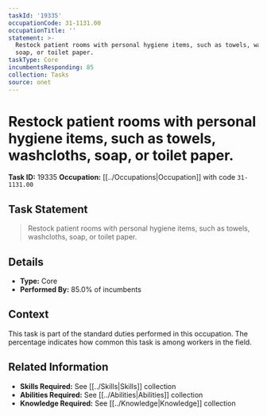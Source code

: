 ```yaml
---
taskId: '19335'
occupationCode: 31-1131.00
occupationTitle: ''
statement: >-
  Restock patient rooms with personal hygiene items, such as towels, washcloths,
  soap, or toilet paper.
taskType: Core
incumbentsResponding: 85
collection: Tasks
source: onet
---
```

# Restock patient rooms with personal hygiene items, such as towels, washcloths, soap, or toilet paper.

**Task ID:** 19335
**Occupation:** [[../Occupations|Occupation]] with code `31-1131.00`

## Task Statement

> Restock patient rooms with personal hygiene items, such as towels, washcloths, soap, or toilet paper.

## Details

- **Type:** Core
- **Performed By:** 85.0% of incumbents

## Context

This task is part of the standard duties performed in this occupation. The percentage indicates how common this task is among workers in the field.

## Related Information

- **Skills Required:** See [[../Skills|Skills]] collection
- **Abilities Required:** See [[../Abilities|Abilities]] collection
- **Knowledge Required:** See [[../Knowledge|Knowledge]] collection
